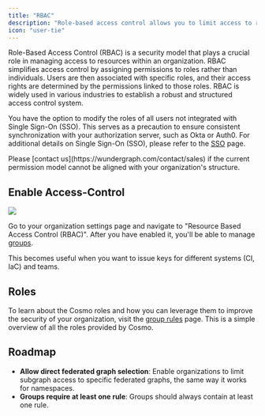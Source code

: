 ```yaml
---
title: "RBAC"
description: "Role-based access control allows you to limit access to resources based on a user's role."
icon: "user-tie"
---
```


Role-Based Access Control (RBAC) is a security model that plays a crucial role in managing access to resources within an organization. RBAC simplifies access control by assigning permissions to roles rather than individuals. Users are then associated with specific roles, and their access rights are determined by the permissions linked to those roles. RBAC is widely used in various industries to establish a robust and structured access control system.

You have the option to modify the roles of all users not integrated with Single Sign-On (SSO). This serves as a precaution to ensure consistent synchronization with your authorization server, such as Okta or Auth0. For additional details on Single Sign-On (SSO), please refer to the [SSO](/studio/sso) page.

<Info>
  Please [contact us](https://wundergraph.com/contact/sales) if the current permission model cannot be aligned with your organization's structure.
</Info>

## Enable Access-Control

<Frame>
    <img src="/images/studio/image-45.png" />
</Frame>

Go to your organization settings page and navigate to "Resource Based Access Control (RBAC)". After you have enabled it, you'll be able to manage [groups](/studio/groups).

This becomes useful when you want to issue keys for different systems (CI, IaC) and teams.

## Roles

To learn about the Cosmo roles and how you can leverage them to improve the security of your organization, visit the [group rules](/studio/groups/group-rules#roles) page.
This is a simple overview of all the roles provided by Cosmo.

## Roadmap

- **Allow direct federated graph selection**: Enable organizations to limit subgraph access to specific federated graphs, the same way it works for namespaces.
- **Groups require at least one rule**: Groups should always contain at least one rule.